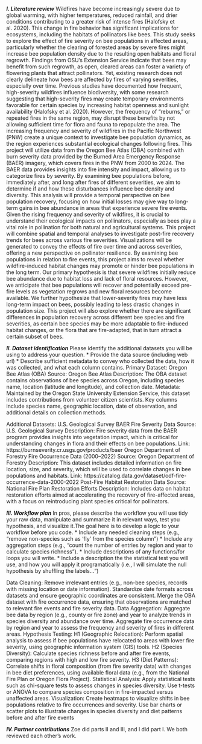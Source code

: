 ***I. Literature review***
  Wildfires have become increasingly severe due to global warming, with higher temperatures, reduced rainfall, and drier conditions contributing to a greater risk of intense fires (Halofsky et al. 2020). This change in fire behavior has significant implications for ecosystems, including the habitats of pollinators like bees. This study seeks to explore the effect of fire severity on bee populations in affected areas, particularly whether the clearing of forested areas by severe fires might increase bee population density due to the resulting open habitats and floral regrowth. Findings from OSU's Extension Service indicate that bees may benefit from such regrowth, as open, cleared areas can foster a variety of flowering plants that attract pollinators. Yet, existing research does not clearly delineate how bees are affected by fires of varying severities, especially over time.
  Previous studies have documented how frequent, high-severity wildfires influence biodiversity, with some research suggesting that high-severity fires may create temporary environments favorable for certain species by increasing habitat openness and sunlight availability (Halofsky et al. 2020). However, the frequency of "reburns," or repeated fires in the same region, may disrupt these benefits by not allowing sufficient time for flora and fauna to repopulate the area. The increasing frequency and severity of wildfires in the Pacific Northwest (PNW) create a unique context to investigate bee population dynamics, as the region experiences substantial ecological changes following fires.
  This project will utilize data from the Oregon Bee Atlas (OBA) combined with burn severity data provided by the Burned Area Emergency Response (BAER) imagery, which covers fires in the PNW from 2000 to 2024. The BAER data provides insights into fire intensity and impact, allowing us to categorize fires by severity. By examining bee populations before, immediately after, and long after fires of different severities, we aim to determine if and how these disturbances influence bee density and diversity. This analysis will provide a temporal perspective on bee population recovery, focusing on how initial losses may give way to long-term gains in bee abundance in areas that experience severe fire events.
  Given the rising frequency and severity of wildfires, it is crucial to understand their ecological impacts on pollinators, especially as bees play a vital role in pollination for both natural and agricultural systems. This project will combine spatial and temporal analyses to investigate post-fire recovery trends for bees across various fire severities. Visualizations will be generated to convey the effects of fire over time and across severities, offering a new perspective on pollinator resilience. By examining bee populations in relation to fire events, this project aims to reveal whether wildfire-induced habitat changes may promote or hinder bee populations in the long term.
  Our primary hypothesis is that severe wildfires initially reduce bee abundance due to habitat loss and lack of floral resources. However, we anticipate that bee populations will recover and potentially exceed pre-fire levels as vegetation regrows and new floral resources become available. We further hypothesize that lower-severity fires may have less long-term impact on bees, possibly leading to less drastic changes in population size. This project will also explore whether there are significant differences in population recovery across different bee species and fire severities, as certain bee species may be more adaptable to fire-induced habitat changes, or the flora that are fire-adapted, that in turn attract a certain subset of bees.
  
***II. Dataset identification***
Please identify the additional datasets you will be using to address your question. * Provide the data source (including web url) * Describe sufficient metadata to convey who collected the data, how it was collected, and what each column contains.
Primary Dataset:
Oregon Bee Atlas (OBA)
Source: Oregon Bee Atlas
Description: The OBA dataset contains observations of bee species across Oregon, including species name, location (latitude and longitude), and collection date.
Metadata: Maintained by the Oregon State University Extension Service, this dataset includes contributions from volunteer citizen scientists. Key columns include species name, geographic location, date of observation, and additional details on collection methods.

Additional Datasets:
U.S. Geological Survey BAER Fire Severity Data
Source: U.S. Geological Survey
Description: Fire severity data from the BAER program provides insights into vegetation impact, which is critical for understanding changes in flora and their effects on bee populations.
Link: https://burnseverity.cr.usgs.gov/products/baer 
Oregon Department of Forestry Fire Occurrence Data (2000–2022)
Source: Oregon Department of Forestry
Description: This dataset includes detailed information on fire location, size, and severity, which will be used to correlate changes in bee populations and habitats.
Link: https://catalog.data.gov/dataset/odf-fire-occurrence-data-2000-2022 
Post-Fire Habitat Restoration Data
Source: National Fire Plan Restoration Efforts
Description: Includes data on habitat restoration efforts aimed at accelerating the recovery of fire-affected areas, with a focus on reintroducing plant species critical for pollinators.

***III. Workflow plan***
In pros, please describe the workflow you will use tidy your raw data, manipulate and summarize it in relevant ways, test you hypothesis, and visualize it.The goal here is to develop a logic to your workflow before you code. * Include any needed cleaning steps (e.g., “remove non-species such as ‘fly’ from the species column”) * Include any aggregation steps (e.g., “count the number of entries by region and year to calculate species richness”). * Include descriptions of any functions/for loops you will write.
* Include a description the the statistical test you will use, and how you will apply it programatically (i.e., I will simulate the null hypothesis by shuffling the labels…“)

 Data Cleaning:
Remove irrelevant entries (e.g., non-bee species, records with missing location or date information).
Standardize date formats across datasets and ensure geographic coordinates are consistent.
Merge the OBA dataset with fire occurrence data, ensuring that observations are matched to relevant fire events and fire severity data.
Data Aggregation:
Aggregate bee data by region (e.g., county or fire zone) and year to analyze trends in species diversity and abundance over time.
Aggregate fire occurrence data by region and year to assess the frequency and severity of fires in different areas.
Hypothesis Testing:
H1 (Geographic Relocation): Perform spatial analysis to assess if bee populations have relocated to areas with lower fire severity, using geographic information system (GIS) tools.
H2 (Species Diversity): Calculate species richness before and after fire events, comparing regions with high and low fire severity.
H3 (Diet Patterns): Correlate shifts in floral composition (from fire severity data) with changes in bee diet preferences, using available floral data (e.g., from the National Fire Plan or Oregon Flora Project).
Statistical Analysis:
Apply statistical tests such as chi-square tests to assess changes in species diversity.
Use t-tests or ANOVA to compare species composition in fire-impacted versus unaffected areas.
Visualization:
Create heatmaps to visualize shifts in bee populations relative to fire occurrences and severity.
Use bar charts or scatter plots to illustrate changes in species diversity and diet patterns before and after fire events

***IV. Partner contributions***
Zoe did parts II and III, and I did part I. We both reviewed each other’s work. 


